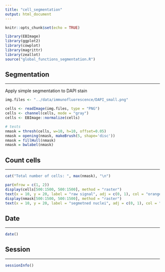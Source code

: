 ```yaml
---
title: "cell_segmentation"
output: html_document
---
```


```r
knitr::opts_chunk$set(echo = TRUE)
```

```r
library(EBImage)
library(ggplot2)
library(cowplot)
library(magrittr)
library(zeallot)
source("global_functions_segmentation.R")
```


## Segmentation
***

Apply simple segmentation to DAPI stain

```r

img.files <- "../data/immunofluorescence/DAPI_small.png"

cells <- readImage(img.files, type = "PNG")
cells <- channel(cells, mode = "gray")
cells <- EBImage::normalize(cells)

# tests
nmask = thresh(cells, w=10, h=10, offset=0.05)
nmask = opening(nmask, makeBrush(5, shape='disc'))
nmask = fillHull(nmask)
nmask = bwlabel(nmask)

```

## Count cells
***

```r
cat("Total number of cells: ", max(nmask), "\n")

par(mfrow = c(1, 2))
display(cells[500:1500, 500:1500], method = "raster")
text(x = 10, y = 20, label = "raw signal", adj = c(0, 1), col = "orange", cex = 1.5)
display(nmask[500:1500, 500:1500], method = "raster")
text(x = 10, y = 20, label = "segmetned nuclei", adj = c(0, 1), col = "orange", cex = 1.5)

```

## Date
***

```r
date()
```

## Session
***

```r
sessionInfo()
```



